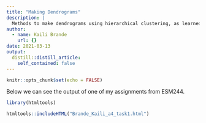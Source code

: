 ---
title: "Making Dendrograms"
description: |
  Methods to make dendrograms using hierarchical clustering, as learned in ESM244.
author:
  - name: Kaili Brande
    url: {}
date: 2021-03-13
output:
  distill::distill_article:
    self_contained: false
---


```{r setup, include=FALSE}
knitr::opts_chunk$set(echo = FALSE)
```

Below we can see the output of one of my assignments from ESM244. 

```{r}

library(htmltools)

htmltools::includeHTML("Brande_Kaili_a4_task1.html")

```

